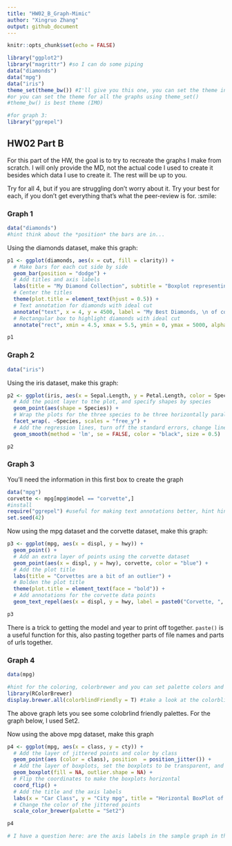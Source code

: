 ```yaml
---
title: "HW02_B_Graph-Mimic"
author: "Xingruo Zhang"
output: github_document
---
```


```r
knitr::opts_chunk$set(echo = FALSE)
```


```r
library("ggplot2")
library("magrittr") #so I can do some piping
data("diamonds")
data("mpg")
data("iris")
theme_set(theme_bw()) #I'll give you this one, you can set the theme individually for graphs
#or you can set the theme for all the graphs using theme_set()
#theme_bw() is best theme (IMO)

#for graph 3:
library("ggrepel")
```

## HW02 Part B

For this part of the HW, the goal is to try to recreate the graphs I make from scratch. I will only provide the MD, not the actual code I used to create it besides which data I use to create it. The rest will be up to you. 

Try for all 4, but if you are struggling don't worry about it. Try your best for each, if you don't get everything that's what the peer-review is for. :smile:


### Graph 1
```r
data("diamonds")
#hint think about the *position* the bars are in...
```


Using the diamonds dataset, make this graph:
```r
p1 <- ggplot(diamonds, aes(x = cut, fill = clarity)) +
  # Make bars for each cut side by side
  geom_bar(position = "dodge") +
  # Add titles and axis labels
  labs(title = "My Diamond Collection", subtitle = "Boxplot representing the number of diamonds in my diamond collection by \ntype of cut quality and clarity of diamond", x = "Diamond Cut", y = "Number of Diamonds") + 
  # Center the titles
  theme(plot.title = element_text(hjust = 0.5)) +
  # Text annotation for diamonds with ideal cut
  annotate("text", x = 4, y = 4500, label = "My Best Diamonds, \n of course") +
  # Rectangular box to highlight diamonds with ideal cut 
  annotate("rect", xmin = 4.5, xmax = 5.5, ymin = 0, ymax = 5000, alpha = 0.3)

p1
```

### Graph 2
```r
data("iris")
```

Using the iris dataset, make this graph:
```r
p2 <- ggplot(iris, aes(x = Sepal.Length, y = Petal.Length, color = Species)) +
  # Add the point layer to the plot, and specify shapes by species
  geom_point(aes(shape = Species)) + 
  # Wrap the plots for the three species to be three horizontally parallel graphs, and adjust the vertical scale for each plot 
  facet_wrap(. ~Species, scales = "free_y") + 
  # Add the regression lines, turn off the standard errors, change line color to black, and make lines to be thinner
  geom_smooth(method = 'lm', se = FALSE, color = "black", size = 0.5)

p2
```


### Graph 3
You'll need the information in this first box to create the graph
```r
data("mpg")
corvette <- mpg[mpg$model == "corvette",]
#install
require("ggrepel") #useful for making text annotations better, hint hint
set.seed(42)
```

Now using the mpg dataset and the corvette dataset, make this graph:

```r
p3 <- ggplot(mpg, aes(x = displ, y = hwy)) +
  geom_point() +
  # Add an extra layer of points using the corvette dataset
  geom_point(aes(x = displ, y = hwy), corvette, color = "blue") +
  # Add the plot title
  labs(title = "Corvettes are a bit of an outlier") + 
  # Bolden the plot title
  theme(plot.title = element_text(face = "bold")) + 
  # Add annotations for the corvette data points
  geom_text_repel(aes(x = displ, y = hwy, label = paste0("Corvette, ", year)), corvette)

p3
```

There is a trick to getting the model and year to print off together. `paste()` is a useful function for this, also pasting together parts of file names and parts of urls together. 


### Graph 4 
```r
data(mpg)

#hint for the coloring, colorbrewer and you can set palette colors and make your graphs colorblind friendly
library(RColorBrewer)
display.brewer.all(colorblindFriendly = T) #take a look at the colorblindfriendly options
```

The above graph lets you see some colobrlind friendly palettes. For the graph below, I used Set2.



Now using the above mpg dataset, make this graph


```r
p4 <- ggplot(mpg, aes(x = class, y = cty)) +
  # Add the layer of jittered points and color by class
  geom_point(aes (color = class), position  = position_jitter()) +
  # Add the layer of boxplots, set the boxplots to be transparent, and hide the outliers
  geom_boxplot(fill = NA, outlier.shape = NA) +
  # Flip the coordinates to make the boxplots horizontal
  coord_flip() + 
  # Add the title and the axis labels
  labs(x = "Car Class", y = "City mpg", title = "Horizontal BoxPlot of City MPG and Car Class") +
  # Change the color of the jittered points
  scale_color_brewer(palette = "Set2")

p4

# I have a question here: are the axis labels in the sample graph in the wrong positions?
```




